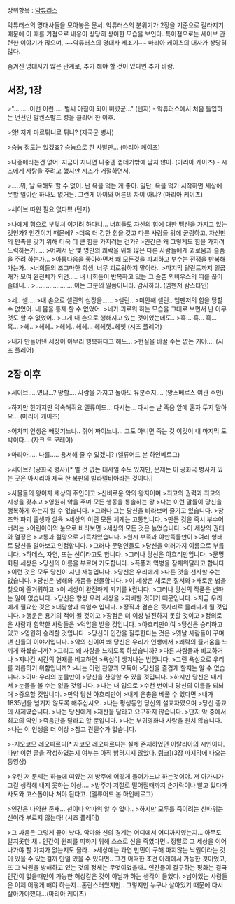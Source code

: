 상위항목 : [[악튜러스]]

악튜러스의 명대사들을 모아놓은 문서.
악튜러스의 분위기가 2장을 기준으로 갈라지기 때문에 이 때를 기점으로 내용이 상당히 상이한 모습을 보인다.
특이점으로는 세이브 관련한 이야기가 많으며, ~~악튜러스의 명대사 제조기~~ 마리아 케이츠의 대사가 상당히 많다.

숨겨진 명대사가 많은 관계로, 추가 해야 할 것이 있다면 추가 바람.

== 서장, 1장 ==

>".........이런 이런..... 벌써 아침이 되어 버렸군..." (텐지) - 악튜러스에서 처음 돌입하는 던전인 발켄스발드 성을 클리어 한 이후.

>앗! 저게 마르튀니로 튀니? (제국군 병사)

>숭늉 정도는 있겠죠? 숭늉으로 한 사발만... (마리아 케이츠)

>나중에라는건 없어. 지금이 지나면 나중엔 껍데기밖에 남지 않아. (마리아 케이츠) - 시즈에게 사탕을 주려고 했지만 시즈가 거절하면서.

>.....뭐, 날 욕해도 할 수 없어. 난 욕을 먹는 게 좋아. 일단, 욕을 먹기 시작하면 세상에 못할 일이란 하나도 없거든. 그런게 아이와 어른의 차이 아냐? (마리아 케이츠)

>세이브 따윈 필요 없다!!! (텐지)

>나에게 힘으로 부딪쳐 이기려 하다니... 너희들도 자신의 힘에 대한 맹신을 가지고 있는 것인가? 인간이기 때문에?
>더욱 더 강한 힘을 갖고 다른 사람들 위에 군림하고, 자신만의 만족을 갖기 위해 더욱 더 큰 힘을 가지려는 건가?
>인간은 왜 그렇게도 힘을 가지려 노력하는가.....
>어째서 단 몇 명만의 쾌락을 위해 많은 다른 사람들에게 괴로움과 슬픔을 주려 하는가...
>아름다움을 좋아하면서 왜 모든것을 파괴하고 부수는 전쟁을 반복해 가는가..
>너희들의 조그마한 희생, 너무 괴로워하지 말아라..
>마지막 달란트까지 일곱 개가 모여 완전체가 되면..... 내 너희들이 반복하고 있는 그 슬픈 뫼비우스의 띠를 끊어줄테니...
>......................이는 그분의 말씀이니라. 감사하라. (엠펜저 람스타인)


>세.. 셀....
>내 손으로 셀린의 심장을......
>셀린..
>미안해 셀린.. 엠펜저의 힘을 당할 수 없었어. 내 몸을 통제 할 수 없었어.
>네가 괴로워 하는 모습을 그대로 보면서 난 아무 것도 할 수 없었어..
>그게 내 손으로 행해지고 있는 것이었는데도..
>흑... 흑... 흑... 흑...
>헤..
>헤헤..
>헤헤.. 헤헤... 헤헤헷..헤헷 (시즈 플레어)

>내가 만들어낸 세상이 아무리 행복하다고 해도...
>현실을 바꿀 수는 없는 거야.... (시즈 플레어)

== 2장 이후 ==

>세이브.....였냐...? 망할.... 사람을 가지고 놀아도 유분수지.... (앙스베르스 여관 주인)

>하지만 한가지만 약속해줘요 엘류어드... 다시는... 다시는 날 죽음 앞에 혼자 두지 말아요... (마리아 케이츠)

>어차피 인생은 빼앗기느냐.. 쥐어 짜이느냐... 그도 아니면 죽는 것 이것이 내 마지막 도박이다... (자크 드 모레이)

>마리아..... 나를..... 용서해 줄 수 있겠니? (엘류어드 본 하인베르그)

>세이브? (공화국 병사)[* 별 것 없는 대사일 수도 있지만, 문제는 이 공화국 병사가 있는 곳은 아시리아 제국 한 복판의 빌라델비아라는 것이다.]

>사물들의 왕이자 세상의 주인이고
>신비로운 악의 왕자이며
>최고의 권력과 최고의 지성을 갖추고
>영원히 악을 주며 모든 행동을 통솔하는 왕
>나는 이런 말들이 당신을 행복하게 하는지 알 수 없습니다.
>그러나 그는 당신을 바라보며 즐기고 있습니다.
>창조와 파괴 출생과 살육
>세상의 이런 모든 체계는 고통입니다.
>만든 것을 즉시 부수어버리는
>어린아이의 눈으로 바라보면
>세상의 모든 것은 늙었습니다.
>이 세상의 권태와 열정은
>고통과 절망으로 가득차있습니다.
>원시 부족과 야만족들만이
>여러 형태로 당신을 알아보고 인정합니다.
>그러나 문명인들도
>당신을 여러가지 이름으로 부릅니다.
>하데스, 자연, 또는 신이라고도 합니다.
>그러나 당신은 아흐리만입니다.
>문명화된 세상은
>당신의 이름을 부르며 기도합니다.
>폭풍과 역병을 잠재워달라고 합니다.
>이런 것은 모두 당신이 지닌 재능입니다.
>당신은 우리에게
>다른 것을 선사할 수는 없습니다.
>당신은 냉해와 가뭄을 선물합니다.
>이 세상은 새로운 질서와
>새로운 법을 찾으며 즐거워하고
>이 세상이 완전하게 되기를 k랍니다.
>그러나 당신의 작품은 변하는 일이 없습니다.
>당신은 항상 우리 세상을
>지배할 것이기 때문입니다.
>지금 우리에게 필요한 것은
>대담함과 속임수 입니다.
>정직과 겸손은 뒷자리로 물러나게 될 것입니다.
>행운은 용기의 적이 될 것이고
>장점은 더 이상 발전하지 못할 것이고
>정의로운 사람과 힘약한 사람들은
>억압을 받을 것입니다.
>아흐리만이여
>당신은 승리하고 있고
>영원히 승리할 것입니다.
>당신이 인간을 질투한다는 것은
>옛날 사람들이 꾸며낸 신들의 이야기입니다.
>악의 신이여 왜 당신은 우리가 인생에서
>쾌락의 즐거움을 느끼게 하셨습니까?
>그리고 왜 사랑을 느끼도록 하셨습니까?
>다른 사람들과 비교하거나
>지나간 시간의 현재를 비교하면
>욕심이 생겨나는 법입니다.
>그런 욕심으로 우리를 괴롭히기 위함입니까?
>나는 이런 찬양과 모독이
>당신을 즐겁게 할지는 알 수 없습니다.
>아마 우리의 눈물만이
>당신을 찬양할 수 있을 것입니다.
>하지만 당신은 내게서
>눈물을 볼 수는 없을 것입니다.
>나는 내 입으로
>수천 번이나 당신의 이름을 되뇌며
>증오할 것입니다.
>만약 당신 아흐리만이
>내게 은총을 베풀 수 있다면
>내가 1835년을 넘기지 않도록 해주십시오.
>나는 평생동안 당신의 설교자였으며
>당신 종교의 사제였습니다.
>나는 당신에게
>재산을 달라고 요구하지 않습니다.
>단지 악 중에서 최고의 악인
>죽음만을 달라고 할 뿐입니다.
>나는 부귀영화나 사랑을 원치 않습니다.
>나는 이 인생을 더 이상
>참고 견딜수가 없습니다.

>-지오코모 레오파르디[* 자코모 레오파르디는 실제 존재하였던 이탈리아의 시인이다. 다만 이런 글을 작성하였는지 여부는 아직 밝혀지지 않았다. [http://ko.wikipedia.org/wiki/%EC%9E%90%EC%BD%94%EB%AA%A8_%EB%A0%88%EC%98%A4%ED%8C%8C%EB%A5%B4%EB%94%94 링크]](3장 마지막에 나오는 동영상)


>우린 저 문제는 하늘에 떠있는 저 방주에 어떻게 들어가느냐 하는것이야. 저 아가씨가 그걸 생각해 내지 못하는 이상.... >방주가 저절로 떨어질때까지 손가락이나 빨고 있다가 사도와 고스톱이나 쳐야 된다고. (엘류어드 본 하인베르그)

>인간은 나약한 존재... 선이나 악따위 알 수 없다..
>하지만 모두를 죽이려는 신따위는 신이라 부르지 않는다! (시즈 플레어)

>그 싸움은 그렇게 끝이 났다. 악마와 신의 경계는 어디에서 어디까지였는지... 아무도 알지못한 채.. 인간이 원죄를 피하기 위해 스스로 신을 죽였다면.. 정말로 그 세상을 이어나가야 할 가치가 없는지도 몰라.. 
>세상에는 과연 만민이 구해 마지않는 낙원이라는 것이 있을 수 있는걸까 만일 있을 수 있다면.. 그건 어떠한 조건 아래에서 가능한 것이었고, 또 그 낙원을 방해하고 있는 것의 정체는 무엇이었을까.. 인간들이 갈구하는 평화는 결국 인간이 없을때만이 가능한 허상같은 것이 아닐까 하는 생각이 들었다.  
>남아있는 사람들은 이제 어떻게 해야 하는지...혼란스러웠지만.. 그렇지만 누구나 살아있기 때문에 다시 살아가야했다...(마리아 케이츠)
